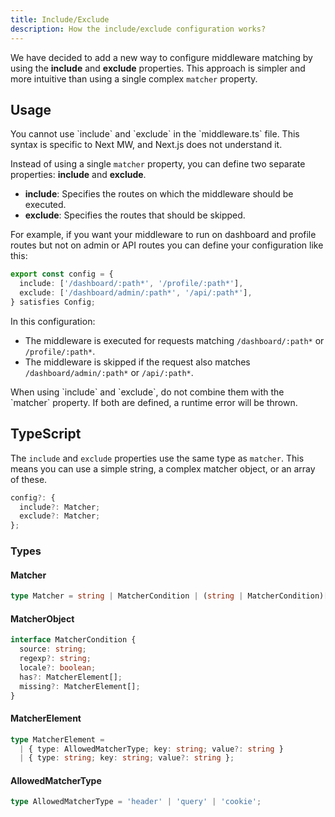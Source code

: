 ```yaml
---
title: Include/Exclude
description: How the include/exclude configuration works?
---
```



We have decided to add a new way to configure middleware matching by using the **include** and **exclude** properties. This approach is simpler and more intuitive than using a single complex `matcher` property.

## Usage

<Callout type="warn" title="Warning">
  You cannot use `include` and `exclude` in the `middleware.ts` file. This syntax is specific to Next MW, and Next.js does not understand it.
</Callout>

Instead of using a single `matcher` property, you can define two separate properties: **include** and **exclude**.
- **include**: Specifies the routes on which the middleware should be executed.
- **exclude**: Specifies the routes that should be skipped.

For example, if you want your middleware to run on dashboard and profile routes but not on admin or API routes you can define your configuration like this:

```typescript
export const config = {
  include: ['/dashboard/:path*', '/profile/:path*'],
  exclude: ['/dashboard/admin/:path*', '/api/:path*'],
} satisfies Config;
```

In this configuration:
- The middleware is executed for requests matching `/dashboard/:path*` or `/profile/:path*`.
- The middleware is skipped if the request also matches `/dashboard/admin/:path*` or `/api/:path*`.

<Callout type="warn" title="Warning">
  When using `include` and `exclude`, do not combine them with the `matcher` property. If both are defined, a runtime error will be thrown.
</Callout>

## TypeScript

The `include` and `exclude` properties use the same type as `matcher`. This means you can use a simple string, a complex matcher object, or an array of these.

```typescript
config?: { 
  include?: Matcher;
  exclude?: Matcher;
};
```

### Types

#### Matcher

```typescript
type Matcher = string | MatcherCondition | (string | MatcherCondition)[];
```

#### MatcherObject

```typescript
interface MatcherCondition {
  source: string;
  regexp?: string;
  locale?: boolean;
  has?: MatcherElement[];
  missing?: MatcherElement[];
}
```

#### MatcherElement

```typescript
type MatcherElement =
  | { type: AllowedMatcherType; key: string; value?: string }
  | { type: string; key: string; value?: string };
```

#### AllowedMatcherType

```typescript
type AllowedMatcherType = 'header' | 'query' | 'cookie';
```